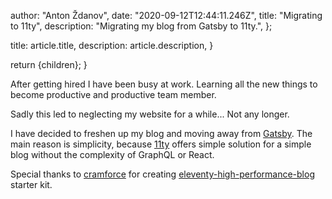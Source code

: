 
  author: "Anton Ždanov",
  date: "2020-09-12T12:44:11.246Z",
  title: "Migrating to 11ty",
  description: "Migrating my blog from Gatsby to 11ty.",
};

  title: article.title,
  description: article.description,
}

  return <ArticleLayout article={article}>{children}</ArticleLayout>;
}

After getting hired I have been busy at work. Learning all the new things to become productive and productive team member.

Sadly this led to neglecting my website for a while... Not any longer.

I have decided to freshen up my blog and moving away from [Gatsby](https://www.gatsbyjs.com/).
The main reason is simplicity, because [11ty](https://www.11ty.dev/) offers simple solution for a simple blog without the complexity of GraphQL or React.

Special thanks to [cramforce](https://x.com/cramforce) for creating [eleventy-high-performance-blog](https://github.com/google/eleventy-high-performance-blog) starter kit.

